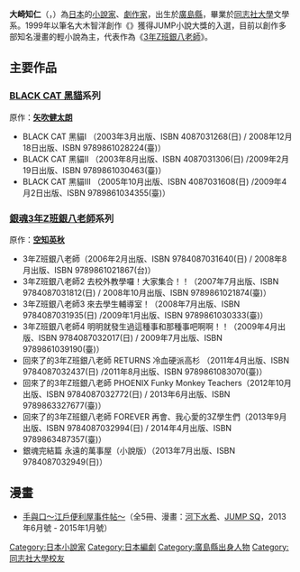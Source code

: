 
{{Japanese|japanese=大崎 知仁|kana=おおさき ともひと|romaji=Oosaki Tomohito}}
'''大崎知仁'''（{{lang-ja|おおさき ともひと}}，{{bd|1976年}}）為[[日本|日本]]的[[小說家|小說家]]、[[劇作家|劇作家]]，出生於[[廣島縣|廣島縣]]，畢業於[[同志社大學|同志社大學]]文學系。1999年以筆名大木智洋創作《{{lang|ja|ランニング・オプ}}》獲得JUMP小說大獎的入選，目前以創作多部知名漫畫的輕小說為主，代表作為《[[3年Z班銀八老師|3年Z班銀八老師]]》。

==主要作品==
===[[黑貓_(日本漫畫)|BLACK CAT 黑貓]]系列===
原作：'''[[矢吹健太朗|矢吹健太朗]]'''
* BLACK CAT 黑貓Ⅰ （2003年3月出版、ISBN 4087031268(日) / 2008年12月18日出版、ISBN 9789861028224(臺)）
* BLACK CAT 黑貓Ⅱ （2003年8月出版、ISBN 4087031306(日) /2009年2月19日出版、ISBN 9789861030463(臺)）
* BLACK CAT 黑貓Ⅲ （2005年10月出版、ISBN 4087031608(日) /2009年4月2日出版、ISBN 9789861034355(臺)）

===[[銀魂|銀魂3年Z班銀八老師]]系列===
原作：'''[[空知英秋|空知英秋]]'''
* 3年Z班銀八老師（2006年2月出版、ISBN 9784087031640(日) / 2008年8月出版、ISBN 9789861021867(台)）
* 3年Z班銀八老師2 去校外教學囉！大家集合！！（2007年7月出版、ISBN 9784087031812(日) / 2008年10月出版、ISBN 9789861021874(臺)）
* 3年Z班銀八老師3 來去學生輔導室！（2008年7月出版、ISBN 9784087031935(日) /2009年1月出版、ISBN 9789861030333(臺)）
* 3年Z班銀八老師4 明明就發生過這種事和那種事吧啊啊！！（2009年4月出版、ISBN 9784087032017(日) / 2009年7月出版、ISBN 9789861039190(臺)）
* 回來了的3年Z班銀八老師 RETURNS 冷血硬派高杉 （2011年4月出版、ISBN 9784087032437(日) /2011年8月出版、ISBN 9789861083070(臺)）
* 回來了的3年Z班銀八老師 PHOENIX Funky Monkey Teachers（2012年10月出版、ISBN 9784087032772(日) / 2013年6月出版、ISBN 9789863327677(臺)）
* 回來了的3年Z班銀八老師 FOREVER 再會、我心愛的3Z學生們（2013年9月出版、ISBN 9784087032994(日) / 2014年4月出版、ISBN 9789863487357(臺)）
* 銀魂完結篇 永遠的萬事屋（小說版）（2013年7月出版、ISBN 9784087032949(日)）

==漫畫==
* [[手與口～江戶便利屋事件帖～|手與口～江戶便利屋事件帖～]]（全5冊、漫畫：[[河下水希|河下水希]]、[[Jump_Square|JUMP SQ]]，2013年6月號 - 2015年1月號）

{{Japan-writer-stub}}

[[Category:日本小說家|Category:日本小說家]]
[[Category:日本編劇|Category:日本編劇]]
[[Category:廣島縣出身人物|Category:廣島縣出身人物]]
[[Category:同志社大學校友|Category:同志社大學校友]]